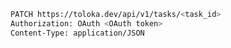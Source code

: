 ```bash
PATCH https://toloka.dev/api/v1/tasks/<task_id>
Authorization: OAuth <OAuth token>
Content-Type: application/JSON
```